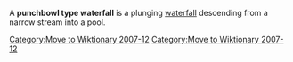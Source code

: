 [[Category:Move to Wiktionary 2007-12]]
A '''punchbowl type waterfall''' is a plunging [[waterfall]] descending from a narrow stream into a pool.

[[Category:Move to Wiktionary 2007-12]]